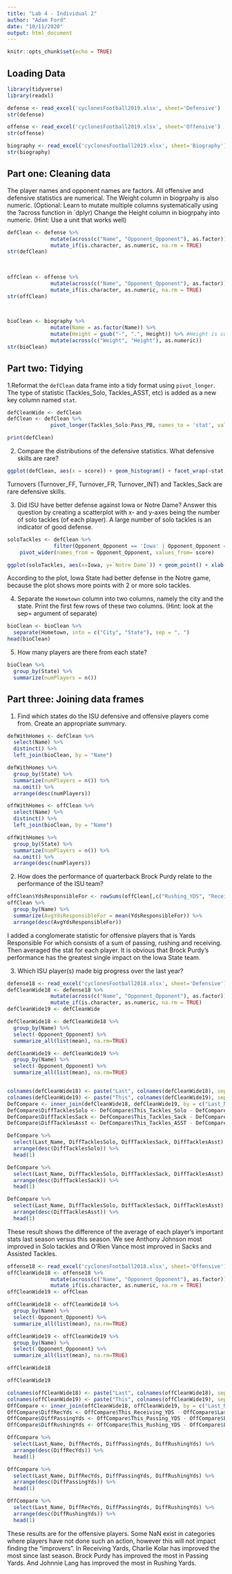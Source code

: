 ```yaml
---
title: "Lab 4 - Individual 2"
author: "Adam Ford"
date: "10/11/2020"
output: html_document
---
```


```r
knitr::opts_chunk$set(echo = TRUE)
```

## Loading Data

```r
library(tidyverse)
library(readxl)

defense <- read_excel('cyclonesFootball2019.xlsx', sheet='Defensive')
str(defense)

offense <- read_excel('cyclonesFootball2019.xlsx', sheet='Offensive')
str(offense)

biography <- read_excel('cyclonesFootball2019.xlsx', sheet='Biography')
str(biography)
```

## Part one: Cleaning data
The player names and opponent names are factors.
All offensive and defensive statistics are numerical. The Weight column in biogrpahy is also numeric. (Optional: Learn to mutate multiple columns systematically using the ?across function in `dplyr)
Change the Height column in biogrpahy into numeric. (Hint: Use a unit that works well)
```r
defClean <- defense %>%
              mutate(across(c("Name", "Opponent_Opponent"), as.factor)) %>%
              mutate_if(is.character, as.numeric, na.rm = TRUE)
str(defClean)
  
  

offClean <- offense %>%
              mutate(across(c("Name", "Opponent_Opponent"), as.factor)) %>%
              mutate_if(is.character, as.numeric, na.rm = TRUE)
str(offClean)

  

bioClean <- biography %>%
              mutate(Name = as.factor(Name)) %>%
              mutate(Height = gsub("-", ".", Height)) %>% #Height is converted to ft.in
              mutate(across(c("Weight", "Height"), as.numeric))
str(bioClean)

```


## Part two: Tidying

1.Reformat the `defClean` data frame into a tidy format using `pivot_longer`. The type of statistic (Tackles_Solo, Tackles_ASST, etc) is added as a new key column named `stat`.

```r
defCleanWide <- defClean
defClean <- defClean %>%
              pivot_longer(Tackles_Solo:Pass_PB, names_to = 'stat', values_to='score')

print(defClean)
```


2. Compare the distributions of the defensive statistics. What defensive skills are rare?

```r
ggplot(defClean, aes(x = score)) + geom_histogram() + facet_wrap(~stat, scales = 'free_y')
```
  
  Turnovers (Turnover_FF, Turnover_FR, Turnover_INT) and Tackles_Sack are rare defensive skills. 

3. Did ISU have better defense against Iowa or Notre Dame? Answer this question by creating a scatterplot with x- and y-axes being the number of solo tackles (of each player). A large number of solo tackles is an indicator of good defense.


```r
soloTackles <- defClean %>%
               filter(Opponent_Opponent == 'Iowa' | Opponent_Opponent == 'Notre Dame', stat == 'Tackles_Solo') %>%
    pivot_wider(names_from = Opponent_Opponent, values_from= score)

ggplot(soloTackles, aes(x=Iowa, y=`Notre Dame`)) + geom_point() + xlab('Solo tackles in Iowa game') + ylab('Solo tackles in Notre Dame game')

```

  According to the plot, Iowa State had better defense in the Notre game, because the plot shows more points with 2 or more solo tackles.

4. Separate the `Hometown` column into two columns, namely the city and the state. Print the first few rows of these two columns. (Hint: look at the sep= argument of separate)

```r
bioClean <- bioClean %>% 
  separate(Hometown, into = c("City", "State"), sep = ", ")
head(bioClean)
```

5. How many players are there from each state?

```r
bioClean %>%
  group_by(State) %>%
  summarize(numPlayers = n())
```


## Part three: Joining data frames

1. Find which states do the ISU defensive and offensive players come from. Create an appropriate summary.

```r
defWithHomes <- defClean %>%
  select(Name) %>%
  distinct() %>%
  left_join(bioClean, by = "Name")

defWithHomes %>% 
  group_by(State) %>%
  summarize(numPlayers = n()) %>%
  na.omit() %>%
  arrange(desc(numPlayers))

offWithHomes <- offClean %>%
  select(Name) %>%
  distinct() %>%
  left_join(bioClean, by = "Name")

offWithHomes %>% 
  group_by(State) %>%
  summarize(numPlayers = n()) %>%
  na.omit() %>%
  arrange(desc(numPlayers))

```

2. How does the performance of quarterback Brock Purdy relate to the performance of the ISU team?

```r
offClean$YdsResponsibleFor <- rowSums(offClean[,c("Rushing_YDS", "Receiving_YDS", "Passing_YDS")], na.rm=TRUE)
offClean %>%
  group_by(Name) %>%
  summarize(AvgYdsResponsibleFor = mean(YdsResponsibleFor)) %>%
  arrange(desc(AvgYdsResponsibleFor))
```

  I added a conglomerate statistic for offensive players that is Yards Responsible For which consists of a sum of passing, rushing and receiving. Then averaged the stat for each player. It is obvious that Brock Purdy's performance has the greatest single impact on the Iowa State team.

3. Which ISU player(s) made big progress over the last year? 
```r
defense18 <- read_excel('cyclonesFootball2018.xlsx', sheet='Defensive')
defCleanWide18 <- defense18 %>%
              mutate(across(c("Name", "Opponent_Opponent"), as.factor)) %>%
              mutate_if(is.character, as.numeric, na.rm = TRUE)
defCleanWide19 <- defCleanWide

defCleanWide18 <- defCleanWide18 %>%
  group_by(Name) %>%
  select(-Opponent_Opponent) %>%
  summarize_all(list(mean), na.rm=TRUE) 

defCleanWide19 <- defCleanWide19 %>%
  group_by(Name) %>%
  select(-Opponent_Opponent) %>%
  summarize_all(list(mean), na.rm=TRUE) 


colnames(defCleanWide18) <- paste("Last", colnames(defCleanWide18), sep = "_")
colnames(defCleanWide19) <- paste("This", colnames(defCleanWide19), sep = "_")
DefCompare <- inner_join(defCleanWide18, defCleanWide19, by = c("Last_Name" = "This_Name"))
DefCompare$DiffTacklesSolo <- DefCompare$This_Tackles_Solo - DefCompare$Last_Tackles_Solo
DefCompare$DiffTacklesSack <- DefCompare$This_Tackles_Sack - DefCompare$Last_Tackles_Sack
DefCompare$DiffTacklesAsst <- DefCompare$This_Tackles_ASST - DefCompare$Last_Tackles_ASST

DefCompare %>%
  select(Last_Name, DiffTacklesSolo, DiffTacklesSack, DiffTacklesAsst) %>%
  arrange(desc(DiffTacklesSolo)) %>%
  head(1)

DefCompare %>%
  select(Last_Name, DiffTacklesSolo, DiffTacklesSack, DiffTacklesAsst) %>%
  arrange(desc(DiffTacklesSack)) %>%
  head(1)

DefCompare %>%
  select(Last_Name, DiffTacklesSolo, DiffTacklesSack, DiffTacklesAsst) %>%
  arrange(desc(DiffTacklesAsst)) %>%
  head(1)
```

  These result shows the difference of the average of each player's important stats last season versus this season. We see Anthony Johnson most improved in Solo tackles and O'Rien Vance most improved in Sacks and Assisted Tackles.
  
```r
offense18 <- read_excel('cyclonesFootball2018.xlsx', sheet='Offensive')
offCleanWide18 <- offense18 %>%
              mutate(across(c("Name", "Opponent_Opponent"), as.factor)) %>%
              mutate_if(is.character, as.numeric, na.rm = TRUE)
offCleanWide19 <- offClean

offCleanWide18 <- offCleanWide18 %>%
  group_by(Name) %>%
  select(-Opponent_Opponent) %>%
  summarize_all(list(mean), na.rm=TRUE) 

offCleanWide19 <- offCleanWide19 %>%
  group_by(Name) %>%
  select(-Opponent_Opponent) %>%
  summarize_all(list(mean), na.rm=TRUE) 

offCleanWide18

offCleanWide19

colnames(offCleanWide18) <- paste("Last", colnames(offCleanWide18), sep = "_")
colnames(offCleanWide19) <- paste("This", colnames(offCleanWide19), sep = "_")
OffCompare <- inner_join(offCleanWide18, offCleanWide19, by = c("Last_Name" = "This_Name"))
OffCompare$DiffRecYds <- OffCompare$This_Receiving_YDS - OffCompare$Last_Receiving_YDS
OffCompare$DiffPassingYds <- OffCompare$This_Passing_YDS - OffCompare$Last_Passing_YDS
OffCompare$DiffRushingYds <- OffCompare$This_Rushing_YDS - OffCompare$Last_Rushing_YDS

OffCompare %>%
  select(Last_Name, DiffRecYds, DiffPassingYds, DiffRushingYds) %>%
  arrange(desc(DiffRecYds)) %>%
  head(1)

OffCompare %>%
  select(Last_Name, DiffRecYds, DiffPassingYds, DiffRushingYds) %>%
  arrange(desc(DiffPassingYds)) %>%
  head(1)

OffCompare %>%
  select(Last_Name, DiffRecYds, DiffPassingYds, DiffRushingYds) %>%
  arrange(desc(DiffRushingYds)) %>%
  head(1)
```
  
  These results are for the offensive players. Some NaN exist in categories where players have not done such an action, however this will not impact finding the "improvers". In Receiving Yards, Charlie Kolar has improved the most since last season. Brock Purdy has improved the most in Passing Yards. And Johnnie Lang has improved the most in Rushing Yards.
